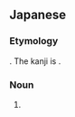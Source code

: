 ==Japanese==
{{DEFAULTSORT:やぎ}}
{{ja-kanjitab|や|ぎ|yomi=irr}}

===Etymology===
{{com|ja|野|羊|tr1=ya|t1=[[wild]]|t2=[[caprid]]}}. The kanji is {{juku|sort=やぎ}}.

===Noun===
{{ja-noun|やぎ|ヤギ}}

# {{altspell|lang=ja|山羊||[[goat]]}}